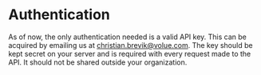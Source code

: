 # Authentication

As of now, the only authentication needed is a valid API key. This can be acquired by emailing us at <christian.brevik@volue.com>. The key should be kept secret on your server and is required with every request made to the API. It should not be shared outside your organization.
